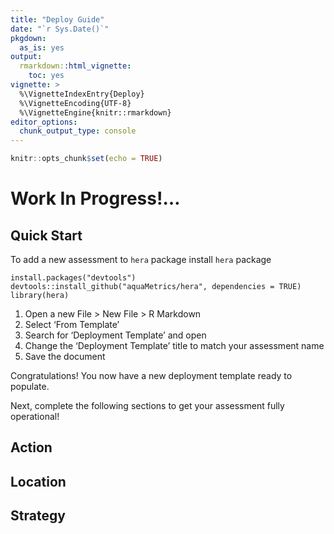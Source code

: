 ```yaml
---
title: "Deploy Guide"
date: "`r Sys.Date()`"
pkgdown:
  as_is: yes
output: 
  rmarkdown::html_vignette:
    toc: yes
vignette: >
  %\VignetteIndexEntry{Deploy}
  %\VignetteEncoding{UTF-8}  
  %\VignetteEngine{knitr::rmarkdown}
editor_options: 
  chunk_output_type: console
---
```


```r
knitr::opts_chunk$set(echo = TRUE)
```

# Work In Progress!...

## Quick Start

To add a new assessment to `hera` package install `hera` package

```
install.packages("devtools")
devtools::install_github("aquaMetrics/hera", dependencies = TRUE)
library(hera)
```

1. Open a new File > New File > R Markdown
2. Select 'From Template'
3. Search for 'Deployment Template' and open
4. Change the 'Deployment Template' title to match your assessment name
5. Save the document

Congratulations! You now have a new deployment template ready to populate. 

Next, complete the following sections to get your assessment fully operational!

## Action

## Location

## Strategy
